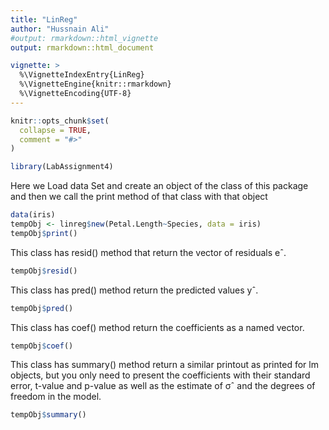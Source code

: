 ```yaml
---
title: "LinReg"
author: "Hussnain Ali"
#output: rmarkdown::html_vignette
output: rmarkdown::html_document

vignette: >
  %\VignetteIndexEntry{LinReg}
  %\VignetteEngine{knitr::rmarkdown}
  %\VignetteEncoding{UTF-8}
---
```


```r
knitr::opts_chunk$set(
  collapse = TRUE,
  comment = "#>"
)
```

```r
library(LabAssignment4)
```

Here we Load data Set and create an object of the class of this package and then we call the print method of that class with that object

```r
data(iris)
tempObj <- linreg$new(Petal.Length~Species, data = iris)
tempObj$print()
```



This class has resid() method that return the vector of residuals eˆ.
```r
tempObj$resid()
```


This class has pred() method return the predicted values yˆ.
```r
tempObj$pred()
```

This class has coef() method  return the coefficients as a named vector.
```r
tempObj$coef()
```

This class has summary() method return a similar printout as printed for lm objects, but you only need to present the coefficients with their standard error, t-value and p-value as well as the estimate of σˆ and the degrees of freedom in the model.
```r
tempObj$summary()
```
